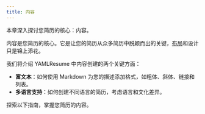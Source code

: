 ```yaml
---
title: 内容
---
```


本章深入探讨您简历的核心：内容。

内容是您简历的核心。它是让您的简历从众多简历中脱颖而出的关键，[布局](/zh-cn/docs/layout)和设计只是锦上添花。

我们将介绍 YAMLResume 中内容创建的两个关键方面：
- **富文本**：如何使用 Markdown 为您的描述添加格式，如粗体、斜体、链接和列表。
- **多语言支持**：如何创建不同语言的简历，考虑语言和文化差异。

探索以下指南，掌握您简历的内容。

<Cards>
  <Card
    title="富文本"
    href="./content/rich-text"
    description="了解如何在简历的摘要字段中使用富文本。"
  />
  <Card
    title="多语言"
    href="./content/multi-languages"
    description="发现如何创建各种语言的简历。"
  />
</Cards>
